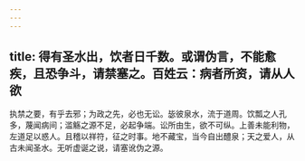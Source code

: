 ```yaml
---
---
---
```

title: 得有圣水出，饮者日千数。或谓伪言，不能愈疾，且恐争斗，请禁塞之。百姓云：病者所资，请从人欲
---



执禁之要，有乎去邪；为政之先，必也无讼。毖彼泉水，流于道周。饮瓢之人孔多，蔑闻病间；滥觞之源不足，必起争端。讼所由生，欲不可纵。上善未能利物，左道足以惑人。且稽以祥符，征之时事。地不藏宝，当今自出醴泉；天之爱人，从古未闻圣水。无听虚诞之说，请塞讹伪之源。